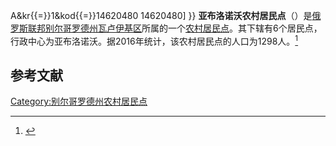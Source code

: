 {{Infobox Settlement
| official_name = 亚布洛诺沃农村居民点
| native_name = Яблоновское сельское поселение
| settlement_type = [[农村居民点|农村居民点]]
| subdivision_type = [[国家|国家]]
| subdivision_type1 = [[州_(俄罗斯)|州]]
| subdivision_type2 = [[区_(苏联)|区]]
| subdivision_name = {{RUS}}
| subdivision_name1 = [[别尔哥罗德州|别尔哥罗德州]]
| subdivision_name2 = [[瓦卢伊基区|瓦卢伊基区]]
| seat_type = 行政中心
| seat = 亚布洛诺沃
| population_as_of=2016
| population_footnotes = <ref name=stat />
| population_total = 1298
| coordinates_display = inline,title
| latd = 50 | latm = 12 | lats = 33 | latNS = N
| longd = 38 | longm = 01 | longs = 36 | longEW = E
| timezone = [[莫斯科时间|MSK]]
| utc_offset = +3
| blank_name = [[俄罗斯市政土地区划代码|OKTMO编码]]
| blank_info = [http://classif.spb.ru/classificators/view/tma.php?st{{=}}A&kr{{=}}1&kod{{=}}14620480 14620480]
}}
'''亚布洛诺沃农村居民点'''（{{lang-ru|Яблоновское сельское поселение}}）是[[俄罗斯联邦|俄罗斯联邦]][[别尔哥罗德州|别尔哥罗德州]][[瓦卢伊基区|瓦卢伊基区]]所属的一个[[农村居民点|农村居民点]]。其下辖有6个居民点，行政中心为亚布洛诺沃。据2016年统计，该农村居民点的人口为1298人。<ref name=stat>{{cite web |url=http://www.gubkinadm.ru/gorod/images/stories/foto/okrug/pasportggo.rar |title=Паспорт Губкинского городского округа на 1 января 2016 года |accessdate=2016-02-02 |archiveurl=https://www.webcitation.org/6ezlnsjoC?url=http://www.gubkinadm.ru/gorod/images/stories/foto/okrug/pasportggo.rar |archivedate=2016-02-02 |language=ru |deadurl=yes }}</ref>

== 参考文献 ==
{{reflist}}

{{Russia-stub}}

[[Category:别尔哥罗德州农村居民点|Category:别尔哥罗德州农村居民点]]